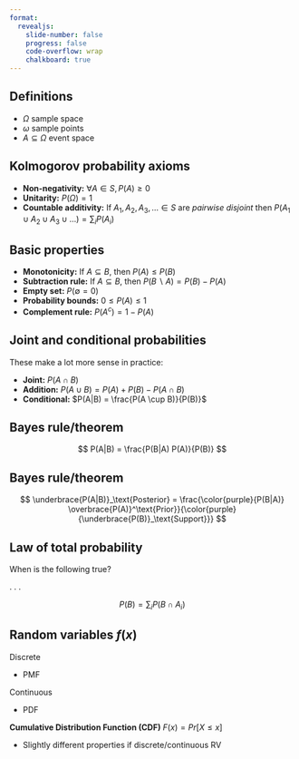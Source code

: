 ```yaml
---
format: 
  revealjs:
    slide-number: false
    progress: false
    code-overflow: wrap
    chalkboard: true
---
```


## Definitions

::: incremental
- $\Omega$ sample space
- $\omega$ sample points
- $A \subseteq \Omega$ event space
:::

## Kolmogorov probability axioms

::: incremental
- **Non-negativity:** $\forall A \in S, P(A) \geq 0$
- **Unitarity:** $P(\Omega) = 1$
- **Countable additivity:** If $A_1, A_2, A_3, \ldots \in S$ are *pairwise disjoint* then $P(A_1 \cup A_2 \cup A_3 \cup \ldots) = \sum_iP(A_i)$
:::

## Basic properties

::: incremental
- **Monotonicity:** If $A \subseteq B$, then $P(A) \leq P(B)$
- **Subtraction rule:** If $A \subseteq B$, then $P(B \backslash A) = P(B) - P(A)$
- **Empty set:** $P(\emptyset = 0)$
- **Probability bounds:** $0 \leq P(A) \leq 1$
- **Complement rule:** $P(A^c) = 1-P(A)$
:::

## Joint and conditional probabilities

These make a lot more sense in practice:

::: incremental
- **Joint:** $P(A\cap B)$
- **Addition:** $P(A \cup B) = P(A) + P(B) - P(A \cap B)$ 
- **Conditional:** $P(A|B) = \frac{P(A \cup B)}{P(B)}$

:::

## Bayes rule/theorem

$$
P(A|B) = \frac{P(B|A) P(A)}{P(B)}
$$

## Bayes rule/theorem

$$
\underbrace{P(A|B)}_\text{Posterior} = \frac{\color{purple}{P(B|A)} \overbrace{P(A)}^\text{Prior}}{\color{purple}{\underbrace{P(B)}_\text{Support}}}
$$

## Law of total probability

When is the following true?

. . .

$$
P(B) = \sum_i P(B \cap A_i)
$$

## Random variables $f(x)$

::: {.fragment fragment-index=1}
Discrete
:::

::: {.fragment fragment-index=3}
- PMF
:::

::: {.fragment fragment-index=2}
Continuous
:::

::: {.fragment fragment-index=4}    
- PDF
:::

::: {.fragment fragment-index=5}
**Cumulative Distribution Function (CDF)** $F(x) = Pr[X \leq x]$
:::

::: {.fragment fragment-index=6}
- Slightly different properties if discrete/continuous RV
:::
